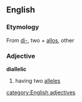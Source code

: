 ==English==
===Etymology===
From {{Gr.}} [[di-]], two + {{G.}} [[allos]], other
===Adjective===
'''diallelic'''
# having two [[allele]]s
[[category:English adjectives]]